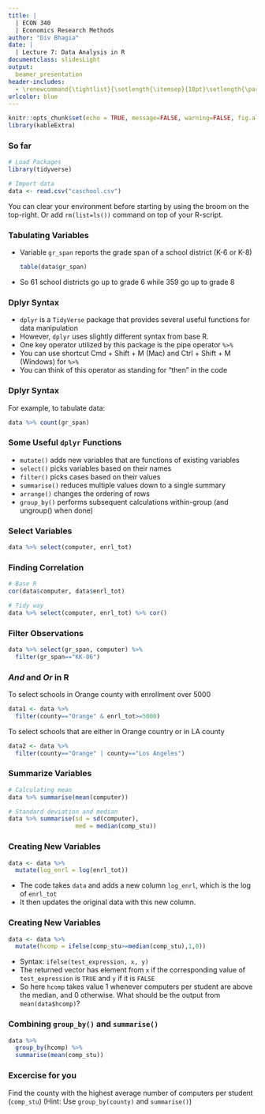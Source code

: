 ```yaml
---
title: |
  | ECON 340  
  | Economics Research Methods
author: "Div Bhagia"
date: |
  | Lecture 7: Data Analysis in R
documentclass: slidesLight
output:
  beamer_presentation
header-includes:
  - \renewcommand{\tightlist}{\setlength{\itemsep}{10pt}\setlength{\parskip}{0pt}}
urlcolor: blue
---
```


```r
knitr::opts_chunk$set(echo = TRUE, message=FALSE, warning=FALSE, fig.align="center")
library(kableExtra)
```

### So far
```r
# Load Packages
library(tidyverse)

# Import data
data <- read.csv("caschool.csv")
```
You can clear your environment before starting by using the broom on the top-right. Or add `rm(list=ls())` command on top of your R-script.

### Tabulating Variables

-   Variable `gr_span` reports the grade span of a school district (K-6 or K-8)

    ```r
    table(data$gr_span)
    ```

-   So 61 school districts go up to grade 6 while 359 go up to grade 8

### Dplyr Syntax

-   `dplyr` is a `TidyVerse` package that provides several useful functions for data manipulation
-   However, `dplyr` uses slightly different syntax from base R.
-   One key operator utilized by this package is the pipe operator `%>%`
-   You can use shortcut Cmd + Shift + M (Mac) and Ctrl + Shift + M (Windows) for `%>%`
-   You can think of this operator as standing for "then" in the code

### Dplyr Syntax

For example, to tabulate data:

```r
data %>% count(gr_span)
```

### Some Useful `dplyr` Functions

-   `mutate()` adds new variables that are functions of existing variables
-   `select()` picks variables based on their names
-   `filter()` picks cases based on their values
-   `summarise()` reduces multiple values down to a single summary
-   `arrange()` changes the ordering of rows
-   `group_by()` performs subsequent calculations within-group (and ungroup() when done)

### Select Variables

```r
data %>% select(computer, enrl_tot)
```

### Finding Correlation

```r
# Base R
cor(data$computer, data$enrl_tot)
```
```r
# Tidy way
data %>% select(computer, enrl_tot) %>% cor() 
```

### Filter Observations

```r
data %>% select(gr_span, computer) %>% 
  filter(gr_span=="KK-06")  
```

### _And_ and _Or_ in R

To select schools in Orange county with enrollment over 5000
```r
data1 <- data %>% 
  filter(county=="Orange" & enrl_tot>=5000)
```
To select schools that are either in Orange country or in LA county
```r
data2 <- data %>% 
  filter(county=="Orange" | county=="Los Angeles")
```
### Summarize Variables

```r
# Calculating mean
data %>% summarise(mean(computer))

# Standard deviation and median
data %>% summarise(sd = sd(computer), 
                   med = median(comp_stu))
```

### Creating New Variables

```r
data <- data %>% 
  mutate(log_enrl = log(enrl_tot))
```
- The code takes `data` and adds a new column `log_enrl`, which is the log of `enrl_tot` 
- It then updates the original data with this new column.


### Creating New Variables

```r
data <- data %>% 
  mutate(hcomp = ifelse(comp_stu>=median(comp_stu),1,0))
```

-   Syntax: `ifelse(test_expression, x, y)`
-   The returned vector has element from `x` if the corresponding value of `test_expression` is `TRUE` and `y` if it is `FALSE`
-   So here `hcomp` takes value 1 whenever computers per student are above the median, and 0 otherwise. What should be the output from `mean(data$hcomp)`?

### Combining `group_by()` and `summarise()`
```r
data %>% 
  group_by(hcomp) %>% 
  summarise(mean(comp_stu))
```

### Excercise for you
Find the county with the highest average number of computers per student (`comp_stu`) (Hint: Use `group_by(county)` and `summarise()`)

<!-- ### What's next?

- Next class we will continue with R
- Problem set 2 is available on Canvas and is due next Tuesday (09/19)
- Get in touch with your research group partner(s) and start thinking about your project
- Research Paper First Submission is due in two weeks (09/26) -->
